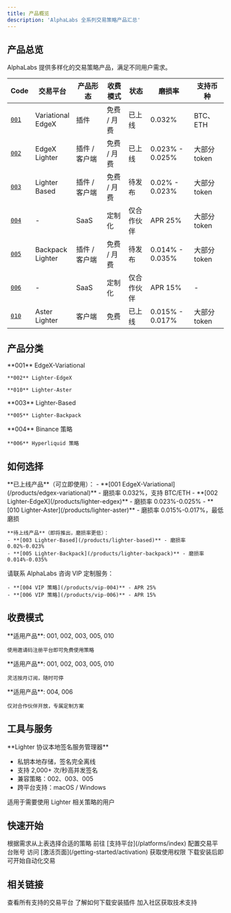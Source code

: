 ```yaml
---
title: 产品概览
description: 'AlphaLabs 全系列交易策略产品汇总'
---
```


## 产品总览

AlphaLabs 提供多样化的交易策略产品，满足不同用户需求。

<div style={{overflowX: 'auto'}}>
  <table style={{width: '100%', borderCollapse: 'collapse', marginTop: '1rem'}}>
    <thead>
      <tr style={{background: 'linear-gradient(135deg, rgba(91, 95, 255, 0.1) 0%, rgba(124, 127, 255, 0.05) 100%)', borderBottom: '2px solid rgba(91, 95, 255, 0.2)'}}>
        <th style={{padding: '12px 16px', textAlign: 'center', fontWeight: '600', width: '80px'}}>Code</th>
        <th style={{padding: '12px 16px', textAlign: 'left', fontWeight: '600'}}>交易平台</th>
        <th style={{padding: '12px 16px', textAlign: 'center', fontWeight: '600'}}>产品形态</th>
        <th style={{padding: '12px 16px', textAlign: 'center', fontWeight: '600'}}>收费模式</th>
        <th style={{padding: '12px 16px', textAlign: 'center', fontWeight: '600'}}>状态</th>
        <th style={{padding: '12px 16px', textAlign: 'center', fontWeight: '600'}}>磨损率</th>
        <th style={{padding: '12px 16px', textAlign: 'left', fontWeight: '600'}}>支持币种</th>
      </tr>
    </thead>
    <tbody>
      <tr style={{borderBottom: '1px solid rgba(0, 0, 0, 0.05)'}}>
        <td style={{padding: '14px 16px', textAlign: 'center'}}><a href="/products/edgex-variational" style={{textDecoration: 'none'}}><code style={{background: 'rgba(91, 95, 255, 0.1)', padding: '4px 8px', borderRadius: '6px', fontWeight: '600', color: '#5b5fff', fontSize: '0.9em', cursor: 'pointer'}}>001</code></a></td>
        <td style={{padding: '14px 16px'}}>Variational<br/>EdgeX</td>
        <td style={{padding: '14px 16px', textAlign: 'center'}}>插件</td>
        <td style={{padding: '14px 16px', textAlign: 'center', fontSize: '0.9em'}}>免费 / 月费</td>
        <td style={{padding: '14px 16px', textAlign: 'center'}}><span style={{color: '#10b981', fontWeight: '500', padding: '4px 12px', background: 'rgba(16, 185, 129, 0.1)', borderRadius: '12px', fontSize: '0.9em'}}>已上线</span></td>
        <td style={{padding: '14px 16px', textAlign: 'center', fontWeight: '500'}}>0.032%</td>
        <td style={{padding: '14px 16px'}}>BTC、ETH</td>
      </tr>
      <tr style={{borderBottom: '1px solid rgba(0, 0, 0, 0.05)'}}>
        <td style={{padding: '14px 16px', textAlign: 'center'}}><a href="/products/lighter-edgex" style={{textDecoration: 'none'}}><code style={{background: 'rgba(91, 95, 255, 0.1)', padding: '4px 8px', borderRadius: '6px', fontWeight: '600', color: '#5b5fff', fontSize: '0.9em', cursor: 'pointer'}}>002</code></a></td>
        <td style={{padding: '14px 16px'}}>EdgeX<br/>Lighter</td>
        <td style={{padding: '14px 16px', textAlign: 'center'}}>插件 / 客户端</td>
        <td style={{padding: '14px 16px', textAlign: 'center', fontSize: '0.9em'}}>免费 / 月费</td>
        <td style={{padding: '14px 16px', textAlign: 'center'}}><span style={{color: '#10b981', fontWeight: '500', padding: '4px 12px', background: 'rgba(16, 185, 129, 0.1)', borderRadius: '12px', fontSize: '0.9em'}}>已上线</span></td>
        <td style={{padding: '14px 16px', textAlign: 'center', fontWeight: '500'}}>0.023% - 0.025%</td>
        <td style={{padding: '14px 16px'}}>大部分 token</td>
      </tr>
      <tr style={{borderBottom: '1px solid rgba(0, 0, 0, 0.05)'}}>
        <td style={{padding: '14px 16px', textAlign: 'center'}}><a href="/products/lighter-based" style={{textDecoration: 'none'}}><code style={{background: 'rgba(91, 95, 255, 0.1)', padding: '4px 8px', borderRadius: '6px', fontWeight: '600', color: '#5b5fff', fontSize: '0.9em', cursor: 'pointer'}}>003</code></a></td>
        <td style={{padding: '14px 16px'}}>Lighter<br/>Based</td>
        <td style={{padding: '14px 16px', textAlign: 'center'}}>插件 / 客户端</td>
        <td style={{padding: '14px 16px', textAlign: 'center', fontSize: '0.9em'}}>免费 / 月费</td>
        <td style={{padding: '14px 16px', textAlign: 'center'}}><span style={{color: '#f59e0b', fontWeight: '500', padding: '4px 12px', background: 'rgba(245, 158, 11, 0.1)', borderRadius: '12px', fontSize: '0.9em'}}>待发布</span></td>
        <td style={{padding: '14px 16px', textAlign: 'center', fontWeight: '500'}}>0.02% - 0.023%</td>
        <td style={{padding: '14px 16px'}}>大部分 token</td>
      </tr>
      <tr style={{borderBottom: '1px solid rgba(0, 0, 0, 0.05)'}}>
        <td style={{padding: '14px 16px', textAlign: 'center'}}><a href="/products/vip-004" style={{textDecoration: 'none'}}><code style={{background: 'rgba(91, 95, 255, 0.1)', padding: '4px 8px', borderRadius: '6px', fontWeight: '600', color: '#5b5fff', fontSize: '0.9em', cursor: 'pointer'}}>004</code></a></td>
        <td style={{padding: '14px 16px'}}>-</td>
        <td style={{padding: '14px 16px', textAlign: 'center'}}>SaaS</td>
        <td style={{padding: '14px 16px', textAlign: 'center', fontSize: '0.9em'}}>定制化</td>
        <td style={{padding: '14px 16px', textAlign: 'center'}}><span style={{color: '#8b5cf6', fontWeight: '500', padding: '4px 12px', background: 'rgba(139, 92, 246, 0.1)', borderRadius: '12px', fontSize: '0.9em'}}>仅合作伙伴</span></td>
        <td style={{padding: '14px 16px', textAlign: 'center', fontWeight: '500'}}>APR 25%</td>
        <td style={{padding: '14px 16px'}}>大部分 token</td>
      </tr>
      <tr style={{borderBottom: '1px solid rgba(0, 0, 0, 0.05)'}}>
        <td style={{padding: '14px 16px', textAlign: 'center'}}><a href="/products/lighter-backpack" style={{textDecoration: 'none'}}><code style={{background: 'rgba(91, 95, 255, 0.1)', padding: '4px 8px', borderRadius: '6px', fontWeight: '600', color: '#5b5fff', fontSize: '0.9em', cursor: 'pointer'}}>005</code></a></td>
        <td style={{padding: '14px 16px'}}>Backpack<br/>Lighter</td>
        <td style={{padding: '14px 16px', textAlign: 'center'}}>插件 / 客户端</td>
        <td style={{padding: '14px 16px', textAlign: 'center', fontSize: '0.9em'}}>免费 / 月费</td>
        <td style={{padding: '14px 16px', textAlign: 'center'}}><span style={{color: '#f59e0b', fontWeight: '500', padding: '4px 12px', background: 'rgba(245, 158, 11, 0.1)', borderRadius: '12px', fontSize: '0.9em'}}>待发布</span></td>
        <td style={{padding: '14px 16px', textAlign: 'center', fontWeight: '500'}}>0.014% - 0.035%</td>
        <td style={{padding: '14px 16px'}}>大部分 token</td>
      </tr>
      <tr style={{borderBottom: '1px solid rgba(0, 0, 0, 0.05)'}}>
        <td style={{padding: '14px 16px', textAlign: 'center'}}><a href="/products/vip-006" style={{textDecoration: 'none'}}><code style={{background: 'rgba(91, 95, 255, 0.1)', padding: '4px 8px', borderRadius: '6px', fontWeight: '600', color: '#5b5fff', fontSize: '0.9em', cursor: 'pointer'}}>006</code></a></td>
        <td style={{padding: '14px 16px'}}>-</td>
        <td style={{padding: '14px 16px', textAlign: 'center'}}>SaaS</td>
        <td style={{padding: '14px 16px', textAlign: 'center', fontSize: '0.9em'}}>定制化</td>
        <td style={{padding: '14px 16px', textAlign: 'center'}}><span style={{color: '#8b5cf6', fontWeight: '500', padding: '4px 12px', background: 'rgba(139, 92, 246, 0.1)', borderRadius: '12px', fontSize: '0.9em'}}>仅合作伙伴</span></td>
        <td style={{padding: '14px 16px', textAlign: 'center', fontWeight: '500'}}>APR 15%</td>
        <td style={{padding: '14px 16px'}}>-</td>
      </tr>
      <tr style={{borderBottom: '1px solid rgba(0, 0, 0, 0.05)'}}>
        <td style={{padding: '14px 16px', textAlign: 'center'}}><a href="/products/lighter-aster" style={{textDecoration: 'none'}}><code style={{background: 'rgba(91, 95, 255, 0.1)', padding: '4px 8px', borderRadius: '6px', fontWeight: '600', color: '#5b5fff', fontSize: '0.9em', cursor: 'pointer'}}>010</code></a></td>
        <td style={{padding: '14px 16px'}}>Aster<br/>Lighter</td>
        <td style={{padding: '14px 16px', textAlign: 'center'}}>客户端</td>
        <td style={{padding: '14px 16px', textAlign: 'center', fontSize: '0.9em'}}>免费</td>
        <td style={{padding: '14px 16px', textAlign: 'center'}}><span style={{color: '#10b981', fontWeight: '500', padding: '4px 12px', background: 'rgba(16, 185, 129, 0.1)', borderRadius: '12px', fontSize: '0.9em'}}>已上线</span></td>
        <td style={{padding: '14px 16px', textAlign: 'center', fontWeight: '500'}}>0.015% - 0.017%</td>
        <td style={{padding: '14px 16px'}}>大部分 token</td>
      </tr>
    </tbody>
  </table>
</div>

## 产品分类

<CardGroup cols={3}>
  <Card title="已上线" icon="circle-check" color="#10b981">
    **001** EdgeX-Variational

    **002** Lighter-EdgeX

    **010** Lighter-Aster
  </Card>

  <Card title="待发布" icon="clock" color="#f59e0b">
    **003** Lighter-Based

    **005** Lighter-Backpack
  </Card>

  <Card title="VIP 定制" icon="lock" color="#8b5cf6">
    **004** Binance 策略

    **006** Hyperliquid 策略
  </Card>
</CardGroup>

## 如何选择

<AccordionGroup>
  <Accordion title="我想要低磨损策略" icon="user">
    **已上线产品**（可立即使用）：
    - **[001 EdgeX-Variational](/products/edgex-variational)** - 磨损率 0.032%，支持 BTC/ETH
    - **[002 Lighter-EdgeX](/products/lighter-edgex)** - 磨损率 0.023%-0.025%
    - **[010 Lighter-Aster](/products/lighter-aster)** - 磨损率 0.015%-0.017%，最低磨损

    **待上线产品**（即将推出，磨损率更低）：
    - **[003 Lighter-Based](/products/lighter-based)** - 磨损率 0.02%-0.023%
    - **[005 Lighter-Backpack](/products/lighter-backpack)** - 磨损率 0.014%-0.035%
  </Accordion>

  <Accordion title="我是大户，需要定制化高收益策略" icon="crown">
    请联系 AlphaLabs 咨询 VIP 定制服务：

    - **[004 VIP 策略](/products/vip-004)** - APR 25%
    - **[006 VIP 策略](/products/vip-006)** - APR 15%
  </Accordion>
</AccordionGroup>


## 收费模式

<CardGroup cols={3}>
  <Card title="免费（邀请码）" icon="gift" color="#10b981">
    **适用产品**: 001, 002, 003, 005, 010

    使用邀请码注册平台即可免费使用策略
  </Card>

  <Card title="月费订阅" icon="credit-card" color="#3b82f6">
    **适用产品**: 001, 002, 003, 005, 010

    灵活按月订阅，随时可停
  </Card>

  <Card title="VIP 定制" icon="crown" color="#8b5cf6">
    **适用产品**: 004, 006

    仅对合作伙伴开放，专属定制方案
  </Card>
</CardGroup>

## 工具与服务

<Card title="AlphaLabs Signer Manager" icon="shield-check" href="/products/signer-manager">
  **Lighter 协议本地签名服务管理器**

  - 私钥本地存储，签名完全离线
  - 支持 2,000+ 次/秒高并发签名
  - 兼容策略：002、003、005
  - 跨平台支持：macOS / Windows

  适用于需要使用 Lighter 相关策略的用户
</Card>

## 快速开始

<Steps>
  <Step title="选择产品">
    根据需求从上表选择合适的策略
  </Step>

  <Step title="配置平台">
    前往 [支持平台](/platforms/index) 配置交易平台账号
  </Step>

  <Step title="获取激活">
    访问 [激活页面](/getting-started/activation) 获取使用权限
  </Step>

  <Step title="开始交易">
    下载安装后即可开始自动化交易
  </Step>
</Steps>

## 相关链接

<CardGroup cols={3}>
  <Card title="支持平台" icon="list" href="/platforms/index">
    查看所有支持的交易平台
  </Card>

  <Card title="安装指南" icon="download" href="/getting-started/installation">
    了解如何下载安装插件
  </Card>

  <Card title="Telegram 社区" icon="users" href="https://t.co/ZNnay6dnxz">
    加入社区获取技术支持
  </Card>
</CardGroup>
